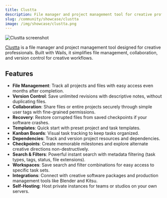 ```yaml
---
title: Clustta
description: File manager and project management tool for creative professionals.
slug: /community/showcase/clustta
image: /img/showcase/clustta.png
---
```


<div className="text--center">
  <img src="/img/showcase/clustta.png" alt="Clustta screenshot" loading="lazy" />
</div>

[Clustta](https://clustta.com) is a file manager and project management tool designed for creative professionals. Built with Wails, it simplifies file management, collaboration, and version control for creative workflows.

## Features

- **File Management**: Track all projects and files with easy access even months after completion.
- **Version Control**: Save unlimited revisions with descriptive notes, without duplicating files.
- **Collaboration**: Share files or entire projects securely through simple user tags with fine-grained permissions.
- **Recovery**: Restore corrupted files from saved checkpoints if your software crashes.
- **Templates**: Quick start with preset project and task templates.
- **Kanban Boards**: Visual task tracking to keep tasks organized.
- **Dependencies**: Track and version project resources and dependencies.
- **Checkpoints**: Create memorable milestones and explore alternate creative directions non-destructively.
- **Search & Filters**: Powerful instant search with metadata filtering (task types, tags, status, file extensions).
- **Workspaces**: Save search and filter combinations for easy access to specific task sets.
- **Integrations**: Connect with creative software packages and production management tools like Blender and Kitsu.
- **Self-Hosting**: Host private instances for teams or studios on your own servers.
